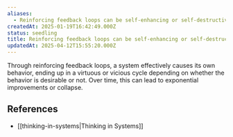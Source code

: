 ```yaml
---
aliases:
  - Reinforcing feedback loops can be self-enhancing or self-destructive
createdAt: 2025-01-19T16:42:49.000Z
status: seedling
title: Reinforcing feedback loops can be self-enhancing or self-destructive
updatedAt: 2025-04-12T15:55:20.000Z
---
```

Through reinforcing feedback loops, a system effectively causes its own behavior, ending up in a virtuous or vicious cycle depending on whether the behavior is desirable or not. Over time, this can lead to exponential improvements or collapse.

## References

- [[thinking-in-systems|Thinking in Systems]]

